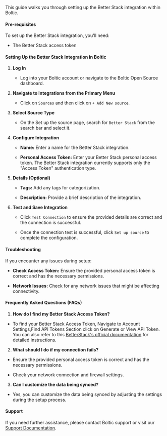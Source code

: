This guide walks you through setting up the Better Stack integration within Boltic.

#### Pre-requisites

To set up the Better Stack integration, you'll need:

- The Better Stack access token


#### Setting Up the Better Stack Integration in Boltic

  

1.  **Log In**

	- Log into your Boltic account or navigate to the Boltic Open Source dashboard.

  

2.  **Navigate to Integrations from the Primary Menu**

	- Click on `Sources` and then click on `+ Add New source`.

  

3.  **Select Source Type**

	- On the Set up the source page, search for `Better Stack` from the search bar and select it.

  

4.  **Configure Integration**

	-  **Name:** Enter a name for the Better Stack integration.

	-  **Personal Access Token:** Enter your Better Stack personal access token. The Better Stack integration currently supports only the "Access Token" authentication type.

  

5.  **Details (Optional)**

	-  **Tags:** Add any tags for categorization.

	-  **Description:** Provide a brief description of the integration.

  

6.  **Test and Save Integration**

	- Click `Test Connection` to ensure the provided details are correct and the connection is successful.

	- Once the connection test is successful, click `Set up source` to complete the configuration.

  

#### Troubleshooting

If you encounter any issues during setup:

-  **Check Access Token:** Ensure the provided personal access token is correct and has the necessary permissions.

-  **Network Issues:** Check for any network issues that might be affecting connectivity.


#### Frequently Asked Questions (FAQs)

1.  **How do I find my Better Stack Access Token?**

- To find your Better Stack Access Token, Navigate to Account Settings,Find API Tokens Section click on Generate or View API Token. You can also refer to this <a href="https://betterstack.com/docs/uptime/api/getting-started-with-uptime-api/regenerate-token/" target="_blank" rel="noopener"><span>BetterStack's official documentation</span></a> for detailed instructions.

  

2.  **What should I do if my connection fails?**

- Ensure the provided personal access token is correct and has the necessary permissions.

- Check your network connection and firewall settings.



3.  **Can I customize the data being synced?**

- Yes, you can customize the data being synced by adjusting the settings during the setup process.

  

#### Support

If you need further assistance, please contact Boltic support or visit our <a href="https://docs.boltic.io" target="_blank" rel="noopener"><span>Support Documentation</span></a>.
